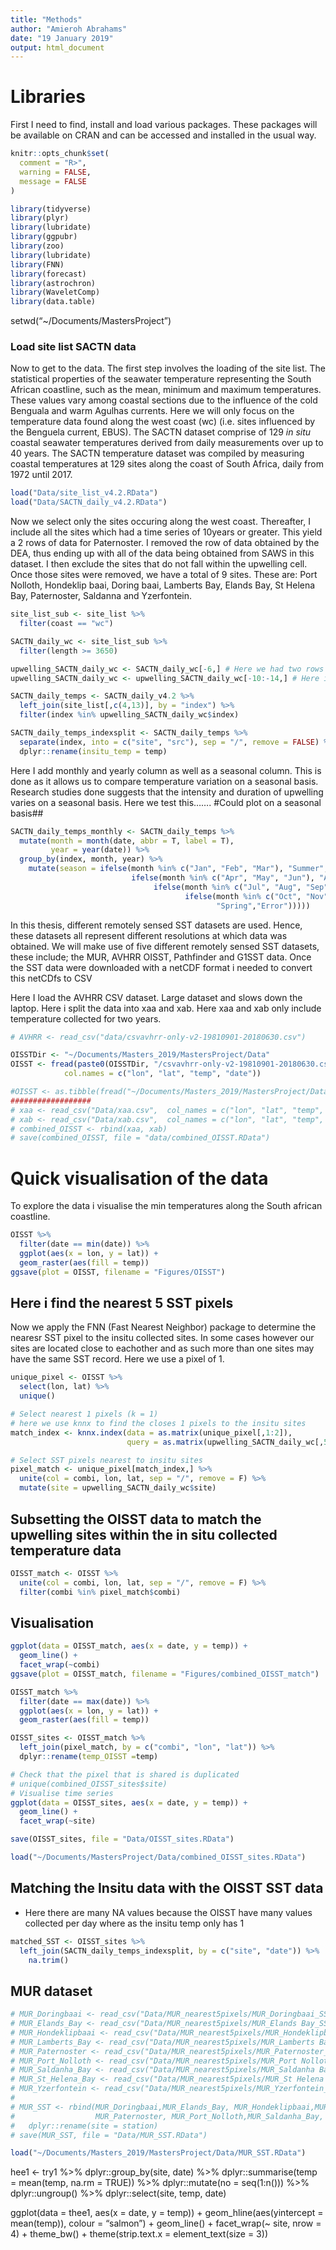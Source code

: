 ```yaml
---
title: "Methods"
author: "Amieroh Abrahams"
date: "19 January 2019"
output: html_document
---
```


# Libraries

First I need to find, install and load various packages. These packages will be available on CRAN and can be accessed and installed in the usual way.

```r
knitr::opts_chunk$set(
  comment = "R>",
  warning = FALSE,
  message = FALSE
)

library(tidyverse)
library(plyr)
library(lubridate)
library(ggpubr)
library(zoo)
library(lubridate)
library(FNN)
library(forecast)
library(astrochron)
library(WaveletComp)
library(data.table)
```

setwd("~/Documents/MastersProject")

### Load site list SACTN data

Now to get to the data. The first step involves the loading of the site list. The statistical properties of the seawater temperature representing the South African coastline, such as the mean, minimum and maximum temperatures. These values vary among coastal sections due to the influence of the cold Benguala and warm Agulhas currents. Here we will only focus on the temperature data found along the west coast (wc) (i.e. sites influenced by the Benguela current, EBUS). The SACTN dataset comprise of 129 *in situ* coastal seawater temperatures derived from daily measurements over up to 40 years. The SACTN temperature dataset was compiled by measuring coastal temperatures at 129 sites along the coast of South Africa, daily from 1972 until 2017. 

```r
load("Data/site_list_v4.2.RData")
load("Data/SACTN_daily_v4.2.RData")
```

Now we select only the sites occuring along the west coast. Thereafter, I include all the sites which had a time series of 10years or greater. This yield a 2 rows of data for Paternoster. I removed the row of data obtained by the DEA, thus ending up with all of the data being obtained from SAWS in this dataset. I then exclude the sites that do not fall within the upwelling cell. Once those sites were removed, we have a total of 9 sites. These are: Port Nolloth, Hondeklip baai, Doring baai, Lamberts Bay, Elands Bay, St Helena Bay, Paternoster, Saldanna and Yzerfontein.

```r
site_list_sub <- site_list %>% 
  filter(coast == "wc")

SACTN_daily_wc <- site_list_sub %>% 
  filter(length >= 3650)

upwelling_SACTN_daily_wc <- SACTN_daily_wc[-6,] # Here we had two rows of data for Paternoster; i removed the DEA row: All data here are now collected by SAWS 
upwelling_SACTN_daily_wc <- upwelling_SACTN_daily_wc[-10:-14,] # Here i remove the sites that does not fall within the upwelling cell

SACTN_daily_temps <- SACTN_daily_v4.2 %>% 
  left_join(site_list[,c(4,13)], by = "index") %>% 
  filter(index %in% upwelling_SACTN_daily_wc$index)

SACTN_daily_temps_indexsplit <- SACTN_daily_temps %>% 
  separate(index, into = c("site", "src"), sep = "/", remove = FALSE) %>% 
  dplyr::rename(insitu_temp = temp)
```

Here I add monthly and yearly column as well as a seasonal column. This is done as it allows us to compare temperature variation on a seasonal basis. Research studies done suggests that the intensity and duration of upwelling varies on a seasonal basis. Here we test this....... #Could plot on a seasonal basis##

```r
SACTN_daily_temps_monthly <- SACTN_daily_temps %>% 
  mutate(month = month(date, abbr = T, label = T),
         year = year(date)) %>%
  group_by(index, month, year) %>%
    mutate(season = ifelse(month %in% c("Jan", "Feb", "Mar"), "Summer",        
                           ifelse(month %in% c("Apr", "May", "Jun"), "Autumn",
                                ifelse(month %in% c("Jul", "Aug", "Sep"), "Winter",
                                       ifelse(month %in% c("Oct", "Nov", "Dec"),
                                              "Spring","Error")))))
```

In this thesis, different remotely sensed SST datasets are used. Hence, these datasets all represent different resolutions at which data was obtained. We will make use of five different remotely sensed SST datasets, these include; the  MUR, AVHRR OISST, Pathfinder and G1SST data.
Once the SST data were downloaded with a netCDF format i needed to convert this netCDfs to CSV

Here I load the AVHRR CSV dataset. Large dataset and slows down the laptop. Here i split the data into xaa and xab. Here xaa and xab only include temperature collected for two years.
```r
# AVHRR <- read_csv("data/csvavhrr-only-v2-19810901-20180630.csv")

OISSTDir <- "~/Documents/Masters_2019/MastersProject/Data"
OISST <- fread(paste0(OISSTDir, "/csvavhrr-only-v2-19810901-20180630.csv"),
            col.names = c("lon", "lat", "temp", "date"))

#OISST <- as.tibble(fread("~/Documents/Masters_2019/MastersProject/Data/csvavhrr-only-v2-19810901-20180630.csv"))
##################
# xaa <- read_csv("Data/xaa.csv",  col_names = c("lon", "lat", "temp", "date"))
# xab <- read_csv("Data/xab.csv",  col_names = c("lon", "lat", "temp", "date"))
# combined_OISST <- rbind(xaa, xab)
# save(combined_OISST, file = "data/combined_OISST.RData")
```

# Quick visualisation of the data

To explore the data i visualise the min temperatures along the South african coastline.

```r
OISST %>%
  filter(date == min(date)) %>%
  ggplot(aes(x = lon, y = lat)) +
  geom_raster(aes(fill = temp))
ggsave(plot = OISST, filename = "Figures/OISST")
```

## Here i find the nearest 5 SST pixels

Now we apply the FNN (Fast Nearest Neighbor) package to determine the nearesr SST pixel to the insitu collected sites. In some cases however our sites are located close to eachother and as such more than one sites may have the same SST record. Here we use a pixel of 1. 

```r
unique_pixel <- OISST %>%
  select(lon, lat) %>%
  unique()

# Select nearest 1 pixels (k = 1)
# here we use knnx to find the closes 1 pixels to the insitu sites
match_index <- knnx.index(data = as.matrix(unique_pixel[,1:2]),
                          query = as.matrix(upwelling_SACTN_daily_wc[,5:6]), k = 1)

# Select SST pixels nearest to insitu sites
pixel_match <- unique_pixel[match_index,] %>%
  unite(col = combi, lon, lat, sep = "/", remove = F) %>%
  mutate(site = upwelling_SACTN_daily_wc$site)
```

## Subsetting the OISST data to match the upwelling sites within the in situ collected temperature data

```r
OISST_match <- OISST %>%
  unite(col = combi, lon, lat, sep = "/", remove = F) %>%
  filter(combi %in% pixel_match$combi)
```

## Visualisation

```r
ggplot(data = OISST_match, aes(x = date, y = temp)) +
  geom_line() +
  facet_wrap(~combi)
ggsave(plot = OISST_match, filename = "Figures/combined_OISST_match")
```

```r
OISST_match %>%
  filter(date == max(date)) %>%
  ggplot(aes(x = lon, y = lat)) +
  geom_raster(aes(fill = temp))
```

```r
OISST_sites <- OISST_match %>%
  left_join(pixel_match, by = c("combi", "lon", "lat")) %>% 
  dplyr::rename(temp_OISST =temp)

# Check that the pixel that is shared is duplicated
# unique(combined_OISST_sites$site)
# Visualise time series
ggplot(data = OISST_sites, aes(x = date, y = temp)) +
  geom_line() +
  facet_wrap(~site)

save(OISST_sites, file = "Data/OISST_sites.RData")
```

```r
load("~/Documents/MastersProject/Data/combined_OISST_sites.RData")
```

## Matching the Insitu data with the OISST SST data
- Here there are many NA values because the OISST have many values collected per day where as the insitu temp only has 1

```r
matched_SST <- OISST_sites %>% 
  left_join(SACTN_daily_temps_indexsplit, by = c("site", "date")) %>% 
    na.trim()
```

## MUR dataset

```r
# MUR_Doringbaai <- read_csv("Data/MUR_nearest5pixels/MUR_Doringbaai_SST_timeseries_5nearest.csv")
# MUR_Elands_Bay <- read_csv("Data/MUR_nearest5pixels/MUR_Elands Bay_SST_timeseries_5nearest.csv")
# MUR_Hondeklipbaai <- read_csv("Data/MUR_nearest5pixels/MUR_Hondeklipbaai_SST_timeseries_5nearest.csv")
# MUR_Lamberts_Bay <- read_csv("Data/MUR_nearest5pixels/MUR_Lamberts Bay_SST_timeseries_5nearest.csv")
# MUR_Paternoster <- read_csv("Data/MUR_nearest5pixels/MUR_Paternoster_SST_timeseries_5nearest.csv")
# MUR_Port_Nolloth <- read_csv("Data/MUR_nearest5pixels/MUR_Port Nolloth_SST_timeseries_5nearest.csv")
# MUR_Saldanha_Bay <- read_csv("Data/MUR_nearest5pixels/MUR_Saldanha Bay_SST_timeseries_5nearest.csv")
# MUR_St_Helena_Bay <- read_csv("Data/MUR_nearest5pixels/MUR_St Helena Bay_SST_timeseries_5nearest.csv")
# MUR_Yzerfontein <- read_csv("Data/MUR_nearest5pixels/MUR_Yzerfontein_SST_timeseries_5nearest.csv")
# 
# MUR_SST <- rbind(MUR_Doringbaai,MUR_Elands_Bay, MUR_Hondeklipbaai,MUR_Lamberts_Bay,MUR_Yzerfontein,
#                  MUR_Paternoster, MUR_Port_Nolloth,MUR_Saldanha_Bay, MUR_St_Helena_Bay) %>% 
#   dplyr::rename(site = station)
# save(MUR_SST, file = "Data/MUR_SST.RData")
```

```r
load("~/Documents/Masters_2019/MastersProject/Data/MUR_SST.RData")
```












hee1 <- try1 %>% 
  dplyr::group_by(site, date) %>% 
  dplyr::summarise(temp = mean(temp, na.rm = TRUE)) %>% 
  dplyr::mutate(no = seq(1:n())) %>%
  dplyr::ungroup() %>% 
  dplyr::select(site, temp, date)


ggplot(data = thee1, aes(x = date, y = temp)) +
  geom_hline(aes(yintercept = mean(temp)), colour = "salmon") +
  geom_line() +
  facet_wrap(~ site, nrow = 4) +
  theme_bw() +
  theme(strip.text.x = element_text(size = 3))
